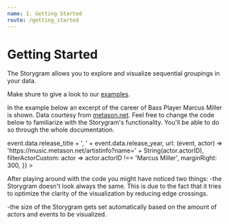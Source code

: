 ```yaml
---
name: 1. Getting Started
route: /getting_started
---
```



# Getting Started

The Storygram allows you to explore and visualize sequential groupings in your data.

Make shure to give a look to our [examples](https://storygram-demo.netlify.app/).

In the example below an excerpt of the career of Bass Player Marcus Miller is shown. Data courtesy from [metason.net](https://metason.net/). Feel free to change the code below to familiarize with the Storygram's functionality. You'll be able to do so through the whole documentation.

<Playground>
<StorygramGUI 
  data={MetasonData()}
  config={{
    dataFormat: 'array',
    eventField: 'release_year',
    actorArrayField: 'participants',
    filterGroupAmt: [3, undefined],
    filterGroupSize: [5, 15],
    filterEventValue: [1982, 1989],
    eventDescription: event =>
      event.data.release_title + ', ' + event.data.release_year,
    url: (event, actor) =>
      'https://music.metason.net/artistinfo?name=' + String(actor.actorID),
    filterActorCustom: actor => actor.actorID !== 'Marcus Miller',
    marginRight: 300,
  }}
></StorygramGUI>
</Playground>

After playing around with the code you might have noticed two things:
-the Storygram doesn't look always the same. This is due to the fact that it tries to optimize the clarity of the visualization by reducing edge crossings.

-the size of the Storygram gets set automatically based on the amount of actors and events to be visualized.
